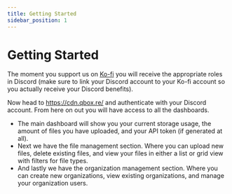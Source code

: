 ```yaml
---
title: Getting Started
sidebar_position: 1
---
```


# Getting Started

The moment you support us on [Ko-fi](https://ko-fi.com/qbox) you will receive the appropriate roles in Discord (make sure to link your Discord account to your Ko-fi account so you actually receive your Discord benefits).

Now head to https://cdn.qbox.re/ and authenticate with your Discord account. From here on out you will have access to all the dashboards.
- The main dashboard will show you your current storage usage, the amount of files you have uploaded, and your API token (if generated at all).
- Next we have the file management section. Where you can upload new files, delete existing files, and view your files in either a list or grid view with filters for file types.
- And lastly we have the organization management section. Where you can create new organizations, view existing organizations, and manage your organization users.

<Columns>
  <Column>
    <CardImage cardImageUrl="https://media.qbox.re/image/-1zYTdrhkxnk6odFDgGt38VqAZOKkTMEZs.png" />
  </Column>
  <Column>
    <CardImage cardImageUrl="https://media.qbox.re/image/uLIxugsi6T_0j4tUmqOWrWmlMgJRfFqevt.png" />
  </Column>
  <Column>
    <CardImage cardImageUrl="https://media.qbox.re/image/U2gqmKoo5okD0G-yACuqImTgTz33JGKN.png" />
  </Column>
</Columns>
